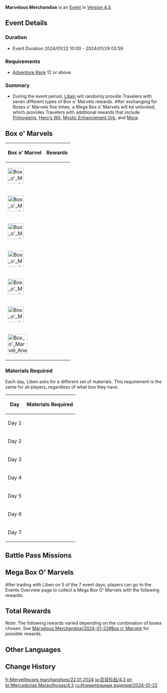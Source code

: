 {{Event Tabs
|rootpage = Marvelous Merchandise/2024-01-22
|gallery  = false
}}
{{Event
|name              = Marvelous Merchandise 2024-01-22
|image             = Marvelous Merchandise 2022-11-28.png
|type              = In-Game
|time_known        = yes
|time_start        = 2024-01-22 10:00:00
|time_end          = 2024-01-29 03:59:59
|link              = https://genshin.hoyoverse.com/en/news/detail/114248
|characters        = Liben
}}
{{Description|They say that a very striking character has appeared in [[Mondstadt]]. He claims to have some "new deals" which he could share with some partners.}}
'''Marvelous Merchandise''' is an [[Event]] in [[Version 4.3]].

==Event Details==
===Duration===
* Event Duration 2024/01/22 10:00 - 2024/01/29 03:59

===Requirements===
* [[Adventure Rank]] 12 or above

===Summary===
* During the event period, [[Liben]] will randomly provide Travelers with seven different types of Box o' Marvels rewards. After exchanging for Boxes o' Marvels five times, a Mega Box o' Marvels will be unlocked, which provides Travelers with additional rewards that include [[Primogem]]s, [[Hero's Wit]], [[Mystic Enhancement Ore]], and [[Mora]].

==Box o' Marvels==
{|class="article-table tdc1"
!Box o' Marvel
!Rewards
|-
|[[File:Box o' Marvel Pyro 2021-01-23.png|50px|center]] {{Pyro}}
|{{Card List|delim=;|Primogem*40;Hero's Wit*6}}
|-
|[[File:Box o' Marvel Electro 2021-01-23.png|50px|center]] {{Electro}}
|{{Card List|delim=;|Primogem*40;Teachings of Freedom*3;Teachings of Resistance*3;Teachings of Ballad*3}}
|-
|[[File:Box o' Marvel Dendro 2021-01-23.png|50px|center]] {{Dendro}}
|{{Card List|delim=;|Primogem*40;Teachings of Prosperity*3;Teachings of Diligence*3;Teachings of Gold*3}}
|-
|[[File:Box o' Marvel Cryo 2021-01-23.png|50px|center]] {{Cryo}}
|{{Card List|delim=;|Primogem*40;Mora*60,000}}
|-
|[[File:Box o' Marvel Geo 2021-01-23.png|50px|center]] {{Geo}}
|{{Card List|delim=;|Primogem*40;Fine Enhancement Ore*10;Mystic Enhancement Ore*10}}
|-
|[[File:Box o' Marvel Hydro 2021-01-23.png|50px|center]] {{Hydro}}
|{{Card List|delim=;|Primogem*40;Mora*20,000;Hero's Wit*4}}
|-
|[[File:Box o' Marvel Anemo 2021-01-23.png|63px|center]] {{Anemo}}
|{{Card List|delim=;|Primogem*40;Mora*20,000;Mystic Enhancement Ore*8}}
|}

===Materials Required===
Each day, Liben asks for a different set of materials. This requirement is the same for all players, regardless of what box they have.
{| class="article-table tdc1 tdc2"
!Day
!Materials Required
|-
|Day 1
|{{Card List|delim=;|Apple*5;Fowl*5;Sweet Flower*5}}
|-
|Day 2
|{{Card List|delim=;|Sunsettia*5;Pinecone*5;Carrot*5}}
|-
|Day 3
|{{Card List|delim=;|Sweet Flower*5;Berry*5;Sunsettia*5}}
|-
|Day 4
|{{Card List|delim=;|Carrot*5;Mint*5;Raw Meat*5}}
|-
|Day 5
|{{Card List|delim=;|Radish*5;Pinecone*5;Fowl*5}}
|-
|Day 6
|{{Card List|delim=;|Raw Meat*5;Berry*5;Mint*5}}
|-
|Day 7
|{{Card List|delim=;|Bird Egg*5;Apple*5;Radish*5}}
|}

==Battle Pass Missions==
{{Battle Pass Missions
|name     = Fontinalia
|mission1 = {{Color|[Event]}} Submit materials to the merchant 5 times in Marvelous Merchandise
|exp1     = 1,200
}}

==Mega Box O' Marvels==
After trading with Liben on 5 of the 7 event days, players can go to the Events Overview page to collect a Mega Box O' Marvels with the following rewards:
{{Card List|delim=;|Primogem*100;Mora*50,000;Hero's Wit*3;Mystic Enhancement Ore*6}}

==Total Rewards==
{{Event Rewards
|Primogem = 380
|Mora = 50,000
|Hero's Wit = 3
|Mystic Enhancement Ore = 6
|sort = Primogem,Mora,Hero's Wit,Mystic Enhancement Ore
}}
Note: The following rewards varied depending on the combination of boxes chosen. See [[Marvelous Merchandise/2024-01-22#Box o' Marvels]] for possible rewards.
{{Event Rewards
|sort = Mora,Hero's Wit,Fine Enhancement Ore,Mystic Enhancement Ore,Teachings of Freedom,Teachings of Resistance,Teachings of Ballad,Teachings of Prosperity,Teachings of Diligence,Teachings of Gold
}}

==Other Languages==
{{Other Languages|Marvelous Merchandise}}

==Change History==
{{Change History|4.3}}

[[fr:Merveilleuses marchandises/22.01.2024]]
[[ja:百貨珍品/4.3]]
[[pt-br:Mercadorias Maravilhosas/4.3]]
[[ru:Изумительные изделия/2024-01-22]]
